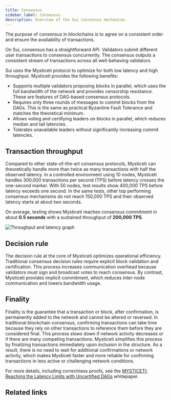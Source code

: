 ```yaml
---
title: Consensus
sidebar_label: Consensus
description: Overview of the Sui consensus mechanism.
---
```


The purpose of consensus in blockchains is to agree on a consistent order and ensure the availability of transactions.

On Sui, consensus has a straightforward API. Validators submit different user transactions to consensus concurrently. The consensus outputs a consistent stream of transactions across all well-behaving validators.

Sui uses the Mysticeti protocol to optimize for both low latency and high throughput. Mysticeti provides the following benefits:

- Supports multiple validators proposing blocks in parallel, which uses the full bandwidth of the network and provides censorship resistance. These are features of DAG-based consensus protocols.
- Requires only three rounds of messages to commit blocks from the DAGs. This is the same as practical Byzantine Fault Tolerance and matches the theoretical minimum.
- Allows voting and certifying leaders on blocks in parallel, which reduces median and tail latencies.
- Tolerates unavailable leaders without significantly increasing commit latencies.

## Transaction throughput

Compared to other state-of-the-art consensus protocols, Mysticeti can theoretically handle more than twice as many transactions with half the observed latency. In a controlled environment using 10 nodes, Mysticeti handles 300,000 transactions per second (TPS) before latency crosses the one-second marker. With 50 nodes, test results show 400,000 TPS before latency exceeds one second. In the same tests, other top performing consensus mechanisms do not reach 150,000 TPS and their observed latency starts at about two seconds.

On average, testing shows Mysticeti reaches consensus commitment in about **0.5 seconds** with a sustained throughput of **200,000 TPS**.

![Throughput and latency graph](./images/thruput_latency.png)

## Decision rule

The decision rule at the core of Mysticeti optimizes operational efficiency. Traditional consensus decision rules require explicit block validation and certification. This process increases communication overhead because validators must sign and broadcast votes to reach consensus. By contrast, Mysticeti provides implicit commitment, which reduces inter-node communication and lowers bandwidth usage.

## Finality

Finality is the guarantee that a transaction or block, after confirmation, is permanently added to the network and cannot be altered or reversed. In traditional blockchain consensus, confirming transactions can take time because they rely on other transactions to reference them before they are considered final. This process slows down if network activity decreases or if there are many competing transactions. Mysticeti simplifies this process by finalizing transactions immediately upon inclusion in the structure. As a result, there is no need to wait for additional confirmations or network activity, which makes Mysticeti faster and more reliable for confirming transactions in less active or challenging network conditions.

For more details, including correctness proofs, see the [MYSTICETI: Reaching the Latency Limits with Uncertified DAGs](/paper/mysticeti.pdf) whitepaper.

## Related links

<RelatedLink to="/concepts/sui-architecture/transaction-lifecycle.mdx" />
<RelatedLink to="/concepts/sui-architecture/sui-security.mdx" />
<RelatedLink href="/paper/mysticeti.pdf" label="MYSTICETI: Reaching the Latency Limits with Uncertified DAGs" desc="Whitepaper that documents the Mysticeti protocol." />
